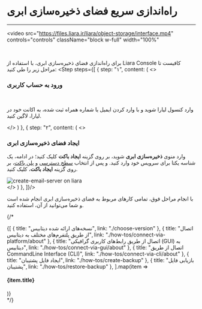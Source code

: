 

<Layout>
<Head>
<title>مستندات راه‌اندازی سریع فضای ذخیره‌سازی ابری - لیارا</title>
</Head>

# راه‌اندازی سریع فضای ذخیره‌سازی ابری
<hr className="mb-2" />

<video
src="https://files.liara.ir/liara/object-storage/interface.mp4"
controls="controls"
className="block w-full"
width="100%"
></video>
<br />

  برای راه‌اندازی فضای ذخیره‌سازی ابری، با استفاده از <Link className="text-[#2196f3] " href="/references/user-panel/about">Liara Console</Link> کافیست تا مراحل زیر را طی کنید:
  <Step  steps={[
{
  step: "۱",
  content: (
  <>
    <h3>ورود به حساب کاربری</h3>   
    <p>وارد <Link className="text-[#2196f3] " href="https://console.liara.ir">کنسول لیارا</Link> شوید و با وارد کردن ایمیل یا شماره همراه ثبت شده، به اکانت خود در لیارا، لاگین کنید.</p>
  </>
  )
  },
  {
  step: "۲",
  content: (
  <>
    <h3>ایجاد فضای ذخیره‌سازی ابری</h3>
    <p>
      وارد منوی <b>ذخیره‌سازی ابری</b> شوید، بر روی گزینه <b>ایجاد باکت</b> کلیک کنید؛ در ادامه، 
      یک شناسه یکتا برای سرویس خود وارد کنید. 
      و پس از انتخاب <a href="./how-tos/change-access-level" className="text-[#2196f3] ">سطح دسترسی</a> و <a href="./details/plans" className="text-[#2196f3] ">پلن باکت</a>، بر روی گزینه <b>ایجاد باکت</b>، کلیک کنید.
    </p>
    <div className="h-3" />
    <img src="https://files.liara.ir/docs/buckets/create-bucket.gif" alt="create-email-server on liara" />
    <div className="h-3" />
  </>
  )
  },
]}/>
<div className="h-5" />
با انجام مراحل فوق، تمامی کارهای مربوط به فضای ذخیره‌سازی ابری انجام شده است و شما می‌توانید از آن، استفاده کنید.

{/* 
<Section id="see-also" title="همچنین بخوانید:" />

<div className='h-2' />
<div className="grid md:grid-cols-2 gap-4">
            {[
      {
        title: "نسخه‌های ارائه شده دیتابیس",
        link: "./choose-version"
      },
      {
        title: "اتصال از طریق پلتفرم‌های مختلف به دیتابیس",
        link: "./how-tos/connect-via-platform/about"
      },
      {
        title: "اتصال از طریق رابط‌های کاربری گرافیکی (GUI) به دیتابیس",
        link: "./how-tos/connect-via-gui/about"
      },
      {
        title: "اتصال از طریق CommandLine Interface (CLI)",
        link: "./how-tos/connect-via-cli/about"
      },
      {
        title: "ایجاد فایل پشتیبان",
        link: "./how-tos/create-backup"
      },
      {
        title: "بازیابی فایل پشتیبان",
        link: "./how-tos/restore-backup"
      },
  ].map(item =>
    <Link href={item.link}>
    <Card className="flex cursor-pointer w-full items-center justify-between">
        <div className="flex items-center gap-3">
        <h4>
            {item.title}
        </h4>
        </div>
        <GoArrowLeft className="ml-1" />
    </Card>
    </Link>
            )}
</div> */}

</Layout>